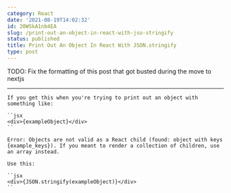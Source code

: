```yaml
---
category: React
date: '2021-08-19T14:02:32'
id: 20WSkA1nb4EA
slug: /print-out-an-object-in-react-with-jso-stringify
status: published
title: Print Out An Object In React With JSON.stringify
type: post
---
```


TODO: Fix the formatting of this post that got busted during the move to nextjs

---



```
If you get this when you're trying to print out an object with something like:

``jsx
<div>{exampleObject}</div>
``

Error: Objects are not valid as a React child (found: object with keys {example_keys}). If you meant to render a collection of children, use an array instead.

Use this:

``jsx
<div>{JSON.stringify(exampleObject)}</div>
``

```
